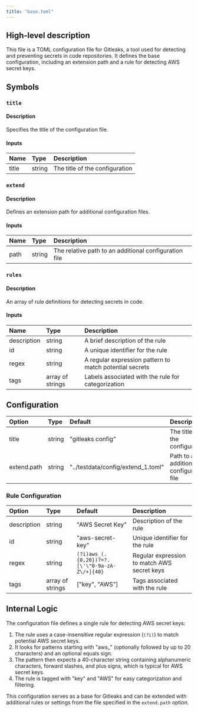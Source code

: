 ```yaml
---
title: "base.toml"
---
```


## High-level description
This file is a TOML configuration file for Gitleaks, a tool used for detecting and preventing secrets in code repositories. It defines the base configuration, including an extension path and a rule for detecting AWS secret keys.

## Symbols

### `title`
#### Description
Specifies the title of the configuration file.

#### Inputs
| Name | Type | Description |
|:-----|:-----|:------------|
| title | string | The title of the configuration |

### `extend`
#### Description
Defines an extension path for additional configuration files.

#### Inputs
| Name | Type | Description |
|:-----|:-----|:------------|
| path | string | The relative path to an additional configuration file |

### `rules`
#### Description
An array of rule definitions for detecting secrets in code.

#### Inputs
| Name | Type | Description |
|:-----|:-----|:------------|
| description | string | A brief description of the rule |
| id | string | A unique identifier for the rule |
| regex | string | A regular expression pattern to match potential secrets |
| tags | array of strings | Labels associated with the rule for categorization |

## Configuration
| Option | Type | Default | Description |
|:-------|:-----|:--------|:------------|
| title | string | "gitleaks config" | The title of the configuration |
| extend.path | string | "../testdata/config/extend_1.toml" | Path to an additional configuration file |

### Rule Configuration
| Option | Type | Default | Description |
|:-------|:-----|:--------|:------------|
| description | string | "AWS Secret Key" | Description of the rule |
| id | string | "aws-secret-key" | Unique identifier for the rule |
| regex | string | ```(?i)aws_(.{0,20})?=?.[\'\"0-9a-zA-Z\/+]{40}``` | Regular expression to match AWS secret keys |
| tags | array of strings | ["key", "AWS"] | Tags associated with the rule |

## Internal Logic
The configuration file defines a single rule for detecting AWS secret keys:

1. The rule uses a case-insensitive regular expression (`(?i)`) to match potential AWS secret keys.
2. It looks for patterns starting with "aws_" (optionally followed by up to 20 characters) and an optional equals sign.
3. The pattern then expects a 40-character string containing alphanumeric characters, forward slashes, and plus signs, which is typical for AWS secret keys.
4. The rule is tagged with "key" and "AWS" for easy categorization and filtering.

This configuration serves as a base for Gitleaks and can be extended with additional rules or settings from the file specified in the `extend.path` option.